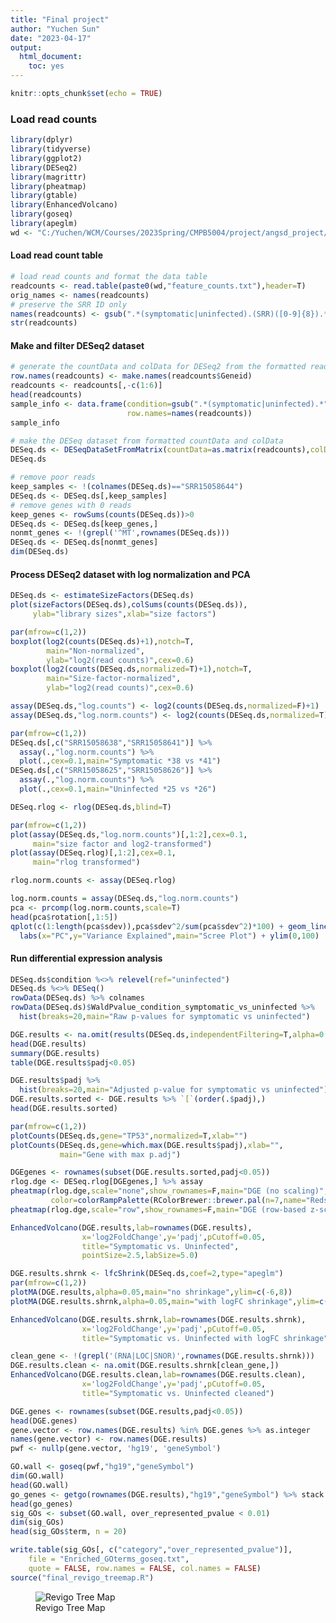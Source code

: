 ```yaml
---
title: "Final project"
author: "Yuchen Sun"
date: "2023-04-17"
output:
  html_document:
    toc: yes
---
```


```r
knitr::opts_chunk$set(echo = TRUE)
```

### Load read counts

```r
library(dplyr)
library(tidyverse)
library(ggplot2)
library(DESeq2)
library(magrittr)
library(pheatmap)
library(gtable)
library(EnhancedVolcano)
library(goseq)
library(apeglm)
wd <- "C:/Yuchen/WCM/Courses/2023Spring/CMPB5004/project/angsd_project/fc_result/"
```

#### Load read count table

```r
# load read counts and format the data table
readcounts <- read.table(paste0(wd,"feature_counts.txt"),header=T)
orig_names <- names(readcounts)
# preserve the SRR ID only
names(readcounts) <- gsub(".*(symptomatic|uninfected).(SRR)([0-9]{8}).*","\\2\\3",orig_names)
str(readcounts)
```

#### Make and filter DESeq2 dataset

```r
# generate the countData and colData for DESeq2 from the formatted read count
row.names(readcounts) <- make.names(readcounts$Geneid)
readcounts <- readcounts[,-c(1:6)]
head(readcounts)
sample_info <- data.frame(condition=gsub(".*(symptomatic|uninfected).*","\\1",orig_names)[-c(1:6)],
                          row.names=names(readcounts))
sample_info
```

```r
# make the DESeq dataset from formatted countData and colData
DESeq.ds <- DESeqDataSetFromMatrix(countData=as.matrix(readcounts),colData=sample_info,design=~condition)
DESeq.ds

# remove poor reads
keep_samples <- !(colnames(DESeq.ds)=="SRR15058644")
DESeq.ds <- DESeq.ds[,keep_samples]
# remove genes with 0 reads
keep_genes <- rowSums(counts(DESeq.ds))>0
DESeq.ds <- DESeq.ds[keep_genes,]
nonmt_genes <- !(grepl('^MT',rownames(DESeq.ds)))
DESeq.ds <- DESeq.ds[nonmt_genes]
dim(DESeq.ds)
```

#### Process DESeq2 dataset with log normalization and PCA

```r
DESeq.ds <- estimateSizeFactors(DESeq.ds)
plot(sizeFactors(DESeq.ds),colSums(counts(DESeq.ds)),
     ylab="library sizes",xlab="size factors")

par(mfrow=c(1,2))
boxplot(log2(counts(DESeq.ds)+1),notch=T,
        main="Non-normalized",
        ylab="log2(read counts)",cex=0.6)
boxplot(log2(counts(DESeq.ds,normalized=T)+1),notch=T,
        main="Size-factor-normalized",
        ylab="log2(read counts)",cex=0.6)
```

```r
assay(DESeq.ds,"log.counts") <- log2(counts(DESeq.ds,normalized=F)+1)
assay(DESeq.ds,"log.norm.counts") <- log2(counts(DESeq.ds,normalized=T)+1)

par(mfrow=c(1,2))
DESeq.ds[,c("SRR15058638","SRR15058641")] %>%
  assay(.,"log.norm.counts") %>%
  plot(.,cex=0.1,main="Symptomatic *38 vs *41")
DESeq.ds[,c("SRR15058625","SRR15058626")] %>%
  assay(.,"log.norm.counts") %>%
  plot(.,cex=0.1,main="Uninfected *25 vs *26")
```

```r
DESeq.rlog <- rlog(DESeq.ds,blind=T)

par(mfrow=c(1,2))
plot(assay(DESeq.ds,"log.norm.counts")[,1:2],cex=0.1,
     main="size factor and log2-transformed")
plot(assay(DESeq.rlog)[,1:2],cex=0.1,
     main="rlog transformed")

rlog.norm.counts <- assay(DESeq.rlog)
```






```r

log.norm.counts = assay(DESeq.ds,"log.norm.counts")
pca <- prcomp(log.norm.counts,scale=T)
head(pca$rotation[,1:5])
qplot(c(1:length(pca$sdev)),pca$sdev^2/sum(pca$sdev^2)*100) + geom_line() +
  labs(x="PC",y="Variance Explained",main="Scree Plot") + ylim(0,100)
```




#### Run differential expression analysis

```r
DESeq.ds$condition %<>% relevel(ref="uninfected")
DESeq.ds %<>% DESeq()
rowData(DESeq.ds) %>% colnames
rowData(DESeq.ds)$WaldPvalue_condition_symptomatic_vs_uninfected %>%
  hist(breaks=20,main="Raw p-values for symptomatic vs uninfected")
```

```r
DGE.results <- na.omit(results(DESeq.ds,independentFiltering=T,alpha=0.05))
head(DGE.results)
summary(DGE.results)
table(DGE.results$padj<0.05)
```

```r
DGE.results$padj %>% 
  hist(breaks=20,main="Adjusted p-value for symptomatic vs uninfected")
DGE.results.sorted <- DGE.results %>% `[`(order(.$padj),)
head(DGE.results.sorted)
```

```r
par(mfrow=c(1,2))
plotCounts(DESeq.ds,gene="TP53",normalized=T,xlab="")
plotCounts(DESeq.ds,gene=which.max(DGE.results$padj),xlab="",
           main="Gene with max p.adj")
```

```r
DGEgenes <- rownames(subset(DGE.results.sorted,padj<0.05))
rlog.dge <- DESeq.rlog[DGEgenes,] %>% assay
pheatmap(rlog.dge,scale="none",show_rownames=F,main="DGE (no scaling)",
         color=colorRampPalette(RColorBrewer::brewer.pal(n=7,name="Reds"))(100))
pheatmap(rlog.dge,scale="row",show_rownames=F,main="DGE (row-based z-score)")
```

```r
EnhancedVolcano(DGE.results,lab=rownames(DGE.results),
                x='log2FoldChange',y='padj',pCutoff=0.05,
                title="Symptomatic vs. Uninfected",
                pointSize=2.5,labSize=5.0)
```

```r
DGE.results.shrnk <- lfcShrink(DESeq.ds,coef=2,type="apeglm")
par(mfrow=c(1,2))
plotMA(DGE.results,alpha=0.05,main="no shrinkage",ylim=c(-6,8))
plotMA(DGE.results.shrnk,alpha=0.05,main="with logFC shrinkage",ylim=c(-6,8))
```


```r
EnhancedVolcano(DGE.results.shrnk,lab=rownames(DGE.results.shrnk),
                x='log2FoldChange',y='padj',pCutoff=0.05,
                title="Symptomatic vs. Uninfected with logFC shrinkage")
```


```r
clean_gene <- !(grepl('(RNA|LOC|SNOR)',rownames(DGE.results.shrnk)))
DGE.results.clean <- na.omit(DGE.results.shrnk[clean_gene,])
EnhancedVolcano(DGE.results.clean,lab=rownames(DGE.results.clean),
                x='log2FoldChange',y='padj',pCutoff=0.05,
                title="Symptomatic vs. Uninfected cleaned")
```



```r
DGE.genes <- rownames(subset(DGE.results,padj<0.05))
head(DGE.genes)
gene.vector <- row.names(DGE.results) %in% DGE.genes %>% as.integer
names(gene.vector) <- row.names(DGE.results)
pwf <- nullp(gene.vector, 'hg19', 'geneSymbol')
```

```r
GO.wall <- goseq(pwf,"hg19","geneSymbol")
dim(GO.wall)
head(GO.wall)
go_genes <- getgo(rownames(DGE.results),"hg19","geneSymbol") %>% stack
head(go_genes)
sig_GOs <- subset(GO.wall, over_represented_pvalue < 0.01)
dim(sig_GOs)
head(sig_GOs$term, n = 20)
```

```r
write.table(sig_GOs[, c("category","over_represented_pvalue")],
    file = "Enriched_GOterms_goseq.txt",
    quote = FALSE, row.names = FALSE, col.names = FALSE)
source("final_revigo_treemap.R")
```

![Revigo Tree Map](final_revigo_treemap.png)



